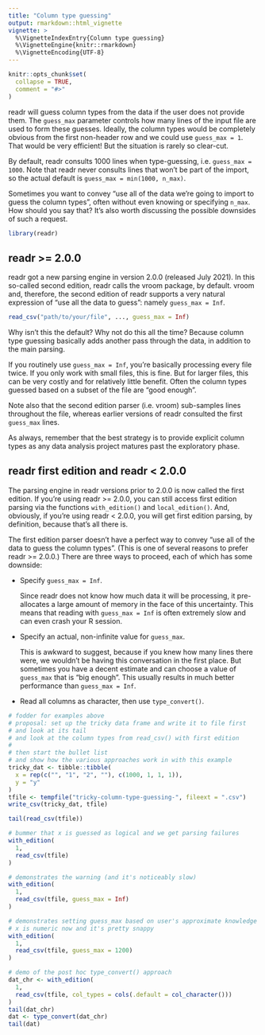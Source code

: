 ```yaml
---
title: "Column type guessing"
output: rmarkdown::html_vignette
vignette: >
  %\VignetteIndexEntry{Column type guessing}
  %\VignetteEngine{knitr::rmarkdown}
  %\VignetteEncoding{UTF-8}
---
```


```r
knitr::opts_chunk$set(
  collapse = TRUE,
  comment = "#>"
)
```

readr will guess column types from the data if the user does not provide them.
The `guess_max` parameter controls how many lines of the input file are used to form these guesses.
Ideally, the column types would be completely obvious from the first non-header row and we could use `guess_max = 1`.
That would be very efficient!
But the situation is rarely so clear-cut.

By default, readr consults 1000 lines when type-guessing, i.e. `guess_max = 1000`.
Note that readr never consults lines that won't be part of the import, so the actual default is `guess_max = min(1000, n_max)`.

Sometimes you want to convey "use all of the data we're going to import to guess the column types", often without even knowing or specifying `n_max`.
How should you say that?
It's also worth discussing the possible downsides of such a request.

```r
library(readr)
```

## readr >= 2.0.0

readr got a new parsing engine in version 2.0.0 (released July 2021).
In this so-called second edition, readr calls the vroom package, by default.
vroom and, therefore, the second edition of readr supports a very natural expression of "use all the data to guess": namely `guess_max = Inf`.

```r
read_csv("path/to/your/file", ..., guess_max = Inf)
```

Why isn't this the default?
Why not do this all the time?
Because column type guessing basically adds another pass through the data, in addition to the main parsing.

If you routinely use `guess_max = Inf`, you're basically processing every file twice.
If you only work with small files, this is fine.
But for larger files, this can be very costly and for relatively little benefit.
Often the column types guessed based on a subset of the file are "good enough".

Note also that the second edition parser (i.e. vroom) sub-samples lines throughout the file, whereas earlier versions of readr consulted the first `guess_max` lines.

<!-- 
https://github.com/r-lib/vroom/issues/352

In fact vroom generally does this guessing better than readr currently does. Readr always uses the first guess_max number of rows for guessing, whereas vroom uses rows interspersed throughout the file if guess_max is less than the total number of rows.

However as this example shows we should probably always include the last row when guessing, so I have made a change to always include the last row in the guess in the future.
-->

As always, remember that the best strategy is to provide explicit column types as any data analysis project matures past the exploratory phase.

<!-- Future link to a vignette on column specification or, if that content gets co-located here, link to later in this vignette. -->

## readr first edition and readr < 2.0.0

The parsing engine in readr versions prior to 2.0.0 is now called the first edition.
If you're using readr >= 2.0.0, you can still access first edition parsing via the functions `with_edition()` and `local_edition()`.
And, obviously, if you're using readr < 2.0.0, you will get first edition parsing, by definition, because that's all there is.

The first edition parser doesn't have a perfect way to convey "use all of the data to guess the column types".
(This is one of several reasons to prefer readr >= 2.0.0.)
There are three ways to proceed, each of which has some downside:

* Specify `guess_max = Inf`.

  Since readr does not know how much data it will be processing, it
  pre-allocates a large amount of memory in the face of this uncertainty.
  This means that reading with `guess_max = Inf` is often extremely slow and can
  even crash your R session.
  
  <!--Put example that triggers the warning here -->

* Specify an actual, non-infinite value for `guess_max`.

  This is awkward to suggest, because if you knew how many lines there were, we
  wouldn't be having this conversation in the first place.
  But sometimes you have a decent estimate and can choose a value of `guess_max`
  that is "big enough".
  This usually results in much better performance than `guess_max = Inf`.
  
  <!--add example -->

* Read all columns as character, then use `type_convert()`.

  <!-- Consult the issues we've found re: describing the downsides of this. -->

  <!--add example -->

```r
# fodder for examples above
# proposal: set up the tricky data frame and write it to file first
# and look at its tail
# and look at the column types from read_csv() with first edition
#
# then start the bullet list
# and show how the various approaches work in with this example
tricky_dat <- tibble::tibble(
  x = rep(c("", "1", "2", ""), c(1000, 1, 1, 1)),
  y = "y"
)
tfile <- tempfile("tricky-column-type-guessing-", fileext = ".csv")
write_csv(tricky_dat, tfile)

tail(read_csv(tfile))

# bummer that x is guessed as logical and we get parsing failures
with_edition(
  1,
  read_csv(tfile)
)

# demonstrates the warning (and it's noticeably slow)
with_edition(
  1,
  read_csv(tfile, guess_max = Inf)
)

# demonstrates setting guess_max based on user's approximate knowledge
# x is numeric now and it's pretty snappy
with_edition(
  1,
  read_csv(tfile, guess_max = 1200)
)

# demo of the post hoc type_convert() approach
dat_chr <- with_edition(
  1,
  read_csv(tfile, col_types = cols(.default = col_character()))
)
tail(dat_chr)
dat <- type_convert(dat_chr)
tail(dat)
```
